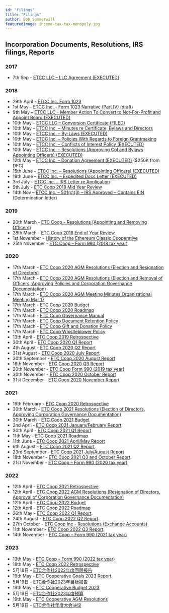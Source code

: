 ```yaml
---
id: "filings"
title: "Filings"
author: Bob Summerwill
featuredImage: income-tax-tax-monopoly.jpg
---
```



## Incorporation Documents, Resolutions, IRS filings, Reports

### 2017

* 7th Sep – [ETCC LLC – LLC Agreement (EXECUTED)](/ETCC-LLC-LLC-Agreement-EXECUTED.pdf)

### 2018

* 29th April - [ETCC Inc. Form 1023](/ETCC-Inc-Form-1023.pdf)
* 1st May – [ETCC Inc. – Form 1023 Narrative (Part IV) (draft)](/ETCC-Form-1023-Narrative-Part-IV-ETCC-draft-05-01-18.docx)
* 9th May – [ETCC LLC – Member Action To Convert to Not-For-Profit and Appoint Board (EXECUTED)](/ETCC-Member-Action-To-Convert-to-Not-For-Profit-EXECUTED.pdf)
* 10th May – [ETCC LLC – Conversion Certificate (FILED)](/ETCC-LLC-Conversion-Certificate-FILED.pdf)
* 10th May – [ETCC Inc. – Minutes re Certificate, Bylaws and Directors](/ETCC-Inc-Minutes-re-Certificate-Bylaws-and-Directors.pdf)
* 10th May – [ETCC Inc. – By-Laws (EXECUTED)](/ETCC-Inc.-By-Laws-EXECUTED-05-10-18.pdf)
* 10th May – [ETCC Inc. – Policies With Regards to Foreign Grantmaking](/ETCC-Inc-Policies-With-Regards-to-Foreign-Grantmaking.pdf)
* 10th May – [ETCC Inc. – Conflicts of Interest Policy (EXECUTED)](/ETCC-Inc-Conflicts-of-Interest-Policy-EXECUTED.pdf)
* 10th May – [ETCC Inc. – Resolutions (Approving CoI and Bylaws Appointing Officers) (EXECUTED)](/ETCC-Inc-Resolutions-Approving-CoI-and-Bylaws-Appointing-Officers-EXECUTED.pdf)
* 12th May – [ETCC Inc. – Donation Agreement (EXECUTED)](/ETCC-Inc-Donation-Agreement-EXECUTED.pdf) ($250K from DFG)
* 15th June – [ETCC Inc. – Resolutions (Appointing Officers) (EXECUTED)](/ETCC-Inc-Resolutions-Appointing-Officers-EXECUTED.pdf)
* 19th June – [ETCC Inc. – Expedited Docs Letter (EXECUTED)](/ETCC-Inc-Expedited-Docs-Letter-EXECUTED.pdf)
* 3rd July – [ETCC Inc. – IRS Letter re Application](/ETCC-Inc-IRS-Letter-re-Application.pdf)
* 9th July - [ETC Coop 2018 Mid Year Review](./Mid-Year-Review-Jan-to-June-2018.pdf)
* 14th Nov – [ETCC Inc. – 501(c)(3) – IRS Approved – Contains EIN](/ETC-Cooperative-501c3-IRS-Approved-Contains-EIN.pdf) (Determination letter)

### 2019

* 20th March - [ETC Coop - Resolutions (Appointing and Removing Officers)](/ETCC-Inc-Resolutions-Appointing-and-Removing-Officers-Executed.pdf)
* 28th March - [ETC Coop 2018 End of Year Review](/End-of-Year-Review-July-to-December-2018.pdf)
* 1st November - [History of the Ethereum Classic Cooperative](/The-History-of-ETC-Cooperative.pdf)
* 25th November - [ETC Coop – Form 990 (2018 tax year)](../ETC-Coop-2018-Form-990.pdf)

### 2020

* 17th March - [ETC Coop 2020 AGM Resolutions (Election and Resignation of Directors)](/ETC-Coop-2020-Resolutions-Election-and-Removal-of-Directors.pdf)
* 17th March - [ETC Coop 2020 AGM Resolutions (Election and Removal of Officers, Approving Policies and Corporation Governance Documentation)](/ETC-Coop-2020-Resolutions-Election-and-Removal-of-Officers-Approving-Policies-and-Corporation-Governance-Documentation.pdf)
* 17th March - [ETC Coop 2020 AGM Meeting Minutes Organizational Meeting Mar 17](/ETC-Coop-2020-Meeting_Minutes_Organizational_meeting_March_17_signed.pdf)
* 17th March - [ETC Coop 2020 Budget](/ETC-Coop-2020-Budget.xlsx)
* 17th March - [ETC Coop 2020 Roadmap](/ETC-Coop-2020-Roadmap.pdf)
* 17th March - [ETC Coop Governance Manual](/ETC-Coop-Governance-Manual.pdf)
* 17th March - [ETC Coop Document Retention Policy](/ETC-Coop-Document-Retention-Policy.pdf)
* 17th March - [ETC Coop Gift and Donation Policy](/ETC-Coop-Gift-and-Donation-Policy.pdf)
* 17th March - [ETC Coop Whistleblower Policy](/ETC-Coop-Whistleblower-Policy.pdf)
* 13th April - [ETC Coop 2019 Retrospective](/ETC-Coop-2019-Retrospective-April-13-2020.pdf)
* 30th April - [ETC Coop 2020 Q1 Report](/ETC-Coop-Q1-2020-Report.pdf)
* 4th August - [ETC Coop 2020 Q2 Report](/ETC-Coop-Q2-2020-Report.pdf)
* 31st August - [ETC Coop 2020 July Report](/ETC-Coop-Board-Package-July-2020.pdf)
* 30th September - [ETC Coop 2020 August Report](/ETC-Coop-Board-Package-August-2020.pdf)
* 16th November - [ETC Coop 2020 Q3 Report](/ETC-Coop-Q3-2020-Report.pdf)
* 20th November - [ETC Coop Form 990 (2019 tax year)](../ETC-Coop-2019-Form-990.pdf)
* 30th November - [ETC Coop 2020 October Report](/ETC-Coop-Board-Package-October-2020.pdf)
* 31st December - [ETC Coop 2020 November Report](ETC-Coop-Board-Package-November-2020.pdf)

### 2021

* 19th February - [ETC Coop 2020 Retrospective](ETC-Cooperative-Retrospective-2020.pdf)
* 30th March - [ETC Coop 2021 Resolutions (Election of Directors, Approving Corporation Governance Documentation)](/ETC-Coop-Resolutions-Election-of-Directors-Approving-Corporation-Governance-Documentation-2021-03-30.pdf)    
* 30th March - [ETC Coop 2021 Budget](/ETC-Coop-Q1-2021-Budget.xlsx)
* 2nd April - [ETC Coop 2021 January/February Report](/ETC-Coop-Board-Package-January-February-2021.pdf)
* 30th April - [ETC Coop 2021 Q1 Report](/ETC-Coop-Q1-2021-Report.pdf)
* 11th May - [ETC Coop 2021 Roadmap](/ETC-Cooperative-Roadmap-2021.pdf)
* 11th June - [ETC Coop 2021 April/May Report](/ETC-Coop-Board-Package-April-May-2021.pdf)
* 6th August - [ETC Coop 2021 Q2 Report](/ETC-Coop-Q2-2021-Report.pdf)
* 23rd September - [ETC Coop 2021 July/August Report](/ETC-Coop-Board-Package-July-August-2021.pdf)
* 18th November - [ETC Coop 2021 Q3 and October Report](/ETC-Coop-Q3-2021-Report.pdf).
* 21st November - [ETC Coop – Form 990 (2020 tax year)](../ETC-Coop-2020-Form-990.pdf)

### 2022

* 12th April - [ETC Coop 2021 Retrospective](ETC-Cooperative-Retrospective-2021.pdf)
* 12th April - [ETC Coop 2022 AGM Resolutions (Resignation of Directors, Approval of Corporation Governance Documentation)](/ETC-Coop-Resolutions-2022-03-03.pdf)
* 12th April - [ETC Coop 2022 Budget](/ETC-Cooperative-Budget-2022.xlsx)
* 12th April - [ETC Coop 2022 Roadmap](/ETC-Coop-Roadmap-2022.pdf)
* 26th May - [ETC Coop 2022 Q1 Report](/ETC-Coop-Q1-2022-Report.pdf).
* 24th August - [ETC Coop 2022 Q2 Report](/ETC-Coop-Q2-2022-Report.pdf).
* 27th October - [ETC Coop Inc - Resolutions (Exchange Accounts)](/ETC_Coop_Inc._-_Resolutions_(Exchange_Accounts)_Binance_&amp__Coinbase_Clean_Draft_2022-10-19_signed.pdf)
* 11th November - [ETC Coop 2022 Q3 Report](/ETC-Coop-Q3-2022-Report.pdf).
* 14th November - [ETC Coop – Form 990 (2021 tax year)](../ETC-Coop-2021-Form-990.pdf)

### 2023

* 13th May - [ETC Coop – Form 990 (2022 tax year)](../ETC-Coop-2022-Form-990.pdf)
* 18th May - [ETC Coop 2022 Retrospective](ETC-Cooperative-Retrospective-2022-FINAL.pdf)
* 5月18日 - [ETC合作社2022年度回顾报告](https://etccooperative.org/CN-ETC-Cooperative-Retrospective-2022-FINAL.pdf)
* 19th May - [ETC Cooperative Goals 2023 Report](/2023-ETC-Coop-Goals-FINAL.pdf)
* 5月19日 - [ETC合作社2023年目标报告](https://etccooperative.org/CN-2023-ETC-Coop-Goals-FINAL.pdf)
* 19th May - [ETC Cooperative Budget 2023](/ETC-Cooperative-Budget-2023.xlsx)
* 5月19日 - [ETC合作社2023年度预算](https://etccooperative.org/CN-ETC-Cooperative-Budget-2023.xlsx)
* 19th May - [ETC Cooperative AGM Resolutions](/ETC-Coop-Resolutions-2023-signed.pdf)
* 5月19日 - [ETC合作社年度大会决议](https://etccooperative.org/ETC-Coop-Resolutions-2023-signed.pdf)
